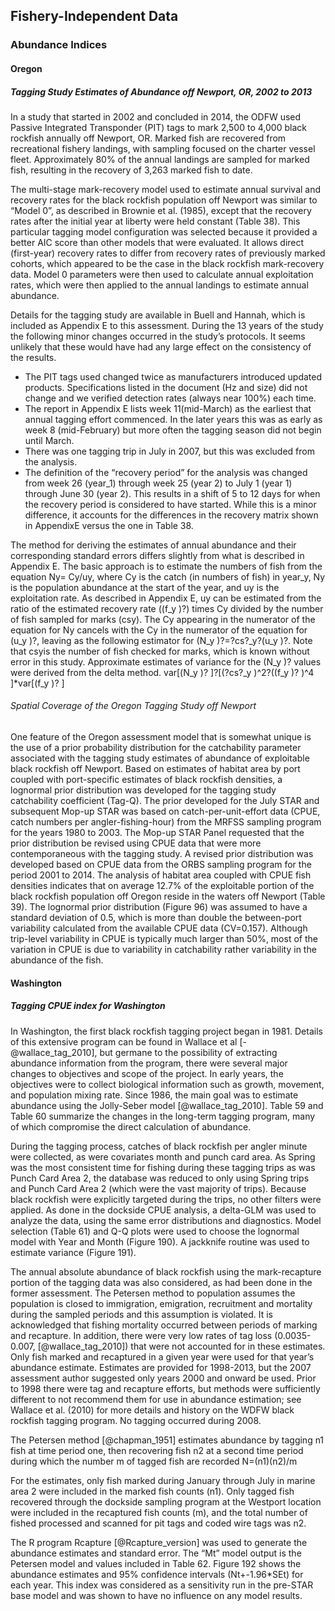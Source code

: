 ## Fishery-Independent Data

### Abundance Indices

#### Oregon

##### Tagging Study Estimates of Abundance off Newport, OR, 2002 to 2013

In a study that started in 2002 and concluded in 2014, the ODFW used Passive Integrated Transponder (PIT) tags to mark 2,500 to 4,000 black rockfish annually off Newport, OR.  Marked fish are recovered from recreational fishery landings, with sampling focused on the charter vessel fleet.  Approximately 80% of the annual landings are sampled for marked fish, resulting in the recovery of 3,263 marked fish to date.  

The multi-stage mark-recovery model used to estimate annual survival and recovery rates for the black rockfish population off Newport was similar to "Model 0", as described in Brownie et al. (1985), except that the recovery  rates after the initial year at liberty were held constant (Table 38).  This particular tagging model configuration was selected because it provided a better AIC score than other models that were evaluated.  It allows direct (first-year) recovery rates to differ from recovery rates of previously marked cohorts, which appeared to be the case in the black rockfish mark-recovery data.  Model 0 parameters were then used to calculate annual exploitation rates, which were then applied to the annual landings to estimate annual abundance.

Details for the tagging study are available in Buell and Hannah, which is included as Appendix E to this assessment.  During the 13 years of the study the following minor changes occurred in the study's protocols.  It seems unlikely that these would have had any large effect on the consistency of the results.

* The PIT tags used changed twice as manufacturers introduced updated products.  Specifications listed in the document (Hz and size) did not change and we verified detection rates (always near 100%) each time.
* The report in Appendix E lists week 11(mid-March) as the earliest that annual tagging effort commenced.  In the later years this was as early as week 8 (mid-February) but more often the tagging season did not begin until March.
* There was one tagging trip in July in 2007, but this was excluded from the analysis.
* The definition of the "recovery period" for the analysis was changed from week 26 (year_1) through week 25 (year 2) to July 1 (year 1) through June 30 (year 2).  This results in a shift of 5 to 12 days for when the recovery period is considered to have started.  While this is a minor difference, it accounts for the differences in the recovery matrix shown in AppendixE versus the one in Table 38.

The method for deriving the estimates of annual abundance and their corresponding standard errors differs slightly from what is described in Appendix E.  The basic approach is to estimate the numbers of fish from the equation Ny= Cy/uy, where Cy is the catch (in numbers of fish) in year_y, Ny is the population abundance at the start of the year, and uy is the exploitation rate.  As described in Appendix E, uy can be estimated from the ratio of the estimated recovery rate ((f_y )?) times Cy divided by the number of fish sampled for marks (csy).  The Cy appearing in the numerator of the equation for Ny cancels with the Cy in the numerator of the equation for (u_y )?, leaving as the following estimator for  (N_y )?=?cs?_y?(u_y )?.  Note that csyis the number of fish checked for marks, which is known without error in this study.  Approximate estimates of variance for the (N_y )? values were derived from the delta method.
var[(N_y )? ]?[(?cs?_y )^2?((f_y )? )^4 ]*var[(f_y )? ]


###### Spatial Coverage of the Oregon Tagging Study off Newport

One feature of the Oregon assessment model that is somewhat unique is the use of a prior probability distribution for the catchability parameter associated with the tagging study estimates of abundance of exploitable black rockfish off Newport.  Based on estimates of habitat area by port coupled with port-specific estimates of black rockfish densities, a lognormal prior distribution was developed for the tagging study catchability coefficient (Tag-Q).  The prior developed for the July STAR and subsequent Mop-up STAR was based on catch-per-unit-effort data (CPUE, catch numbers per angler-fishing-hour) from the MRFSS sampling program for the years 1980 to 2003.  The Mop-up STAR Panel requested that the prior distribution be revised using CPUE data that were more contemporaneous with the tagging study.  A revised prior distribution was developed based on CPUE data from the ORBS sampling program for the period 2001 to 2014.  The analysis of habitat area coupled with CPUE fish densities indicates that on average 12.7% of the exploitable portion of the black rockfish population off Oregon reside in the waters off Newport (Table 39).  The lognormal prior distribution (Figure 96) was assumed to have a standard deviation of 0.5, which is more than double the between-port variability calculated from the available CPUE data (CV=0.157).  Although trip-level variability in CPUE is typically much larger than 50%, most of the variation in CPUE is due to variability in catchability rather variability in the abundance of the fish.


#### Washington

##### Tagging CPUE index for Washington

In Washington, the first black rockfish tagging project began in 1981.  Details of this extensive program can be found in Wallace et al [-@wallace_tag_2010], but germane to the possibility of extracting abundance information from the program, there were several major changes to objectives and scope of the project.  In early years, the objectives were to collect biological information such as growth, movement, and population mixing rate.  Since 1986, the main goal was to estimate abundance using the Jolly-Seber model [@wallace_tag_2010].  Table 59 and Table 60 summarize the changes in the long-term tagging program, many of which compromise the direct calculation of abundance. 

During the tagging process, catches of black rockfish per angler minute were collected, as were covariates month and punch card area. As Spring was the most consistent time for fishing during these tagging trips as was Punch Card Area 2, the database was reduced to only using Spring trips and Punch Card Area 2 (which were the vast majority of trips). Because black rockfish were explicitly targeted during the trips, no other filters were applied. As done in the dockside CPUE analysis, a delta-GLM was used to analyze the data, using the same error distributions and diagnostics. Model selection (Table 61) and Q-Q plots were used to choose the lognormal model with Year and Month (Figure 190). A jackknife routine was used to estimate variance (Figure 191).

The annual absolute abundance of black rockfish using the mark-recapture portion of the tagging data was also considered, as had been done in the former assessment. The Petersen method to population assumes the population is closed to immigration, emigration, recruitment and mortality during the sampled periods and this assumption is violated. It is acknowledged that fishing mortality occurred between periods of marking and recapture. In addition, there were very low rates of tag loss (0.0035-0.007, [@wallace_tag_2010]) that were not accounted for in these estimates. Only fish marked and recaptured in a given year were used for that year's abundance estimate.  Estimates are provided for 1998-2013, but the 2007 assessment author suggested only years 2000 and onward be used.  Prior to 1998 there were tag and recapture efforts, but methods were sufficiently different to not recommend them for use in abundance estimation; see Wallace et al. (2010) for more details and history on the WDFW black rockfish tagging program. No tagging occurred during 2008.

The Petersen method [@chapman_1951] estimates abundance by tagging n1 fish at time period one, then recovering fish n2 at a second time period during which the number m of tagged fish are recorded 
N=(n1)(n2)/m

For the estimates, only fish marked during January through July in marine area 2 were included in the marked fish counts (n1). Only tagged fish recovered through the dockside sampling program at the Westport location were included in the recaptured fish counts (m), and the total number of fished processed and scanned for pit tags and coded wire tags was n2. 

The R program Rcapture [@Rcapture_version] was used to generate the abundance estimates and standard error. The "Mt" model output is the Petersen model and values included in Table 62.  Figure 192 shows the abundance estimates and 95% confidence intervals (Nt+-1.96*SEt) for each year. This index was considered as a sensitivity run in the pre-STAR base model and was shown to have no influence on any model results.
